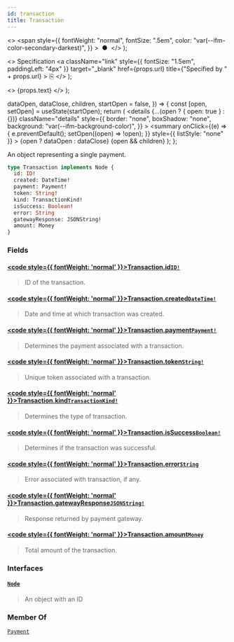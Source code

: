 ```yaml
---
id: transaction
title: Transaction
---
```


  <>
    <span
      style={{
        fontWeight: "normal",
        fontSize: ".5em",
        color: "var(--ifm-color-secondary-darkest)",
      }}
    >
      &nbsp;●&nbsp;
    </span>
  </>
);

  <>
    Specification
    <a
      className="link"
      style={{ fontSize: "1.5em", paddingLeft: "4px" }}
      target="\_blank"
      href={props.url}
      title={"Specified by " + props.url}
    >
      ⎘
    </a>
  </>
);

  <>
    <span className={props.class}>{props.text}</span>
  </>
);


  dataOpen,
  dataClose,
  children,
  startOpen = false,
}) => {
  const [open, setOpen] = useState(startOpen);
  return (
    <details
      {...(open ? { open: true } : {})}
      className="details"
      style={{
        border: "none",
        boxShadow: "none",
        background: "var(--ifm-background-color)",
      }}
    >
      <summary
        onClick={(e) => {
          e.preventDefault();
          setOpen((open) => !open);
        }}
        style={{ listStyle: "none" }}
      >
        {open ? dataOpen : dataClose}
      </summary>
      {open && children}
    </details>
  );
};

An object representing a single payment.

```graphql
type Transaction implements Node {
  id: ID!
  created: DateTime!
  payment: Payment!
  token: String!
  kind: TransactionKind!
  isSuccess: Boolean!
  error: String
  gatewayResponse: JSONString!
  amount: Money
}
```

### Fields

#### [<code style={{ fontWeight: 'normal' }}>Transaction.<b>id</b></code>](#)<Bullet />[`ID!`](../../../api-reference/miscellaneous/scalars/id) <Badge class="badge badge--secondary" text="non-null"/> <Badge class="badge badge--secondary" text="scalar"/> <Badge class="badge badge--secondary" text="miscellaneous"/>

> ID of the transaction.

#### [<code style={{ fontWeight: 'normal' }}>Transaction.<b>created</b></code>](#)<Bullet />[`DateTime!`](../../../api-reference/miscellaneous/scalars/date-time) <Badge class="badge badge--secondary" text="non-null"/> <Badge class="badge badge--secondary" text="scalar"/> <Badge class="badge badge--secondary" text="miscellaneous"/>

> Date and time at which transaction was created.

#### [<code style={{ fontWeight: 'normal' }}>Transaction.<b>payment</b></code>](#)<Bullet />[`Payment!`](../../../api-reference/payments/objects/payment) <Badge class="badge badge--secondary" text="non-null"/> <Badge class="badge badge--secondary" text="object"/> <Badge class="badge badge--secondary" text="payments"/>

> Determines the payment associated with a transaction.

#### [<code style={{ fontWeight: 'normal' }}>Transaction.<b>token</b></code>](#)<Bullet />[`String!`](../../../api-reference/miscellaneous/scalars/string) <Badge class="badge badge--secondary" text="non-null"/> <Badge class="badge badge--secondary" text="scalar"/> <Badge class="badge badge--secondary" text="miscellaneous"/>

> Unique token associated with a transaction.

#### [<code style={{ fontWeight: 'normal' }}>Transaction.<b>kind</b></code>](#)<Bullet />[`TransactionKind!`](../../../api-reference/payments/enums/transaction-kind) <Badge class="badge badge--secondary" text="non-null"/> <Badge class="badge badge--secondary" text="enum"/> <Badge class="badge badge--secondary" text="payments"/>

> Determines the type of transaction.

#### [<code style={{ fontWeight: 'normal' }}>Transaction.<b>isSuccess</b></code>](#)<Bullet />[`Boolean!`](../../../api-reference/miscellaneous/scalars/boolean) <Badge class="badge badge--secondary" text="non-null"/> <Badge class="badge badge--secondary" text="scalar"/> <Badge class="badge badge--secondary" text="miscellaneous"/>

> Determines if the transaction was successful.

#### [<code style={{ fontWeight: 'normal' }}>Transaction.<b>error</b></code>](#)<Bullet />[`String`](../../../api-reference/miscellaneous/scalars/string) <Badge class="badge badge--secondary" text="scalar"/> <Badge class="badge badge--secondary" text="miscellaneous"/>

> Error associated with transaction, if any.

#### [<code style={{ fontWeight: 'normal' }}>Transaction.<b>gatewayResponse</b></code>](#)<Bullet />[`JSONString!`](../../../api-reference/miscellaneous/scalars/jsonstring) <Badge class="badge badge--secondary" text="non-null"/> <Badge class="badge badge--secondary" text="scalar"/> <Badge class="badge badge--secondary" text="miscellaneous"/>

> Response returned by payment gateway.

#### [<code style={{ fontWeight: 'normal' }}>Transaction.<b>amount</b></code>](#)<Bullet />[`Money`](../../../api-reference/miscellaneous/objects/money) <Badge class="badge badge--secondary" text="object"/> <Badge class="badge badge--secondary" text="miscellaneous"/>

> Total amount of the transaction.

### Interfaces

#### [`Node`](../../../api-reference/miscellaneous/interfaces/node) <Badge class="badge badge--secondary" text="interface"/> <Badge class="badge badge--secondary" text="miscellaneous"/>

> An object with an ID

### Member Of

[`Payment`](../../../api-reference/payments/objects/payment) <Badge class="badge badge--secondary" text="object"/>
